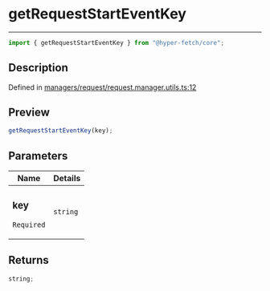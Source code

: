 # getRequestStartEventKey

<div class="api-docs__separator" data-reactroot="">

---

</div><div class="api-docs__import" data-reactroot="">

```ts
import { getRequestStartEventKey } from "@hyper-fetch/core";
```

</div><div class="api-docs__section">

## Description

</div><div class="api-docs__description"><span class="api-docs__do-not-parse">

</span></div><p class="api-docs__definition">

Defined in
[managers/request/request.manager.utils.ts:12](https://github.com/BetterTyped/hyper-fetch/blob/c3e2c45/packages/core/src/managers/request/request.manager.utils.ts#L12)

</p><div class="api-docs__section">

## Preview

</div><div class="api-docs__preview fn">

```ts
getRequestStartEventKey(key);
```

</div><div class="api-docs__section">

## Parameters

</div>
<div class="api-docs__parameters">
<table>
<thead><tr><th>Name</th><th>Details</th></tr></thead>
<tbody><tr param-data="key"><td class="api-docs__param-name required">

### key

`Required`

</td><td class="api-docs__param-type">

`string`

</td></tr></tbody></table></div><div class="api-docs__section">

## Returns

</div><div class="api-docs__returns">

```ts
string;
```

</div>
